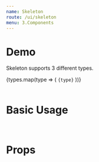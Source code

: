 ```yaml
---
name: Skeleton
route: /ui/skeleton
menu: 3.Components
---
```



# Demo

<div className="mb-4">
  <div className="text-center">
    <p className="text-left">
      Skeleton supports 3 different types.
    </p>
    <Row>
      {types.map(type => (
        <Col xs={4}>
          <BoxSkeleton type={type} width="100%" height={20} />
          <code>{type}</code>
        </Col>
      ))}
    </Row>
  </div>
</div>

<br />


# Basic Usage

<Playground>
  <BoxSkeleton
    className="foobar"
    type="box"
    animationDuration={3}
    width={10}
    height={10}
    backgroundSize={6}
    radius={0.5}
  />
</Playground>

<br />

# Props
<Props of={BoxSkeleton} />
